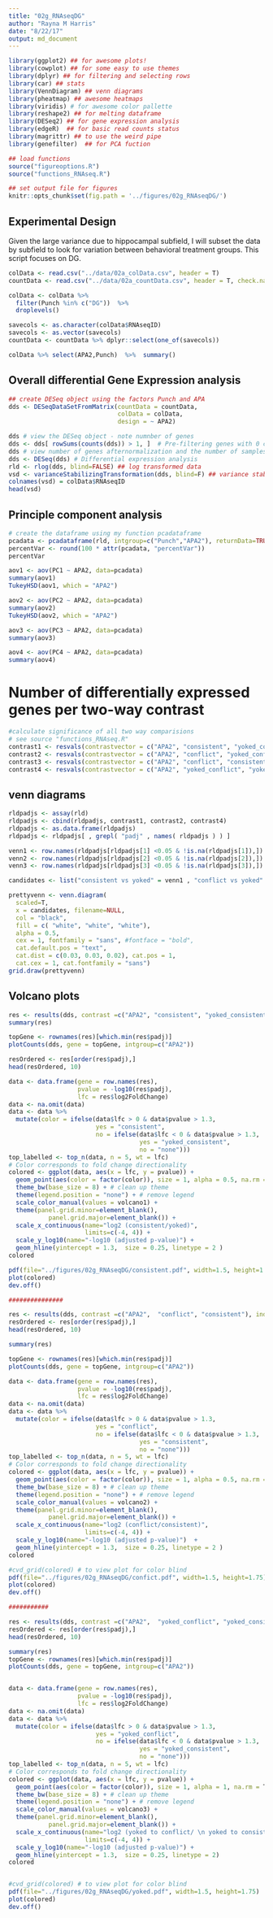 ```yaml
---
title: "02g_RNAseqDG"
author: "Rayna M Harris"
date: "8/22/17"
output: md_document
---
```


```r
library(ggplot2) ## for awesome plots!
library(cowplot) ## for some easy to use themes
library(dplyr) ## for filtering and selecting rows
library(car) ## stats
library(VennDiagram) ## venn diagrams
library(pheatmap) ## awesome heatmaps
library(viridis) # for awesome color pallette
library(reshape2) ## for melting dataframe
library(DESeq2) ## for gene expression analysis
library(edgeR)  ## for basic read counts status
library(magrittr) ## to use the weird pipe
library(genefilter)  ## for PCA fuction

## load functions 
source("figureoptions.R")
source("functions_RNAseq.R")

## set output file for figures 
knitr::opts_chunk$set(fig.path = '../figures/02g_RNAseqDG/')
```

## Experimental Design

Given the large variance due to hippocampal subfield, I will subset the data by subfield to look for variation between behavioral treatment groups. This script focuses on DG.

```r
colData <- read.csv("../data/02a_colData.csv", header = T)
countData <- read.csv("../data/02a_countData.csv", header = T, check.names = F, row.names = 1)

colData <- colData %>% 
  filter(Punch %in% c("DG"))  %>% 
  droplevels()

savecols <- as.character(colData$RNAseqID) 
savecols <- as.vector(savecols) 
countData <- countData %>% dplyr::select(one_of(savecols)) 

colData %>% select(APA2,Punch)  %>%  summary()
```

## Overall differential Gene Expression analysis

```r
## create DESeq object using the factors Punch and APA
dds <- DESeqDataSetFromMatrix(countData = countData,
                              colData = colData,
                              design = ~ APA2)

dds # view the DESeq object - note numnber of genes
dds <- dds[ rowSums(counts(dds)) > 1, ]  # Pre-filtering genes with 0 counts
dds # view number of genes afternormalization and the number of samples
dds <- DESeq(dds) # Differential expression analysis
rld <- rlog(dds, blind=FALSE) ## log transformed data
vsd <- varianceStabilizingTransformation(dds, blind=F) ## variance stabilized
colnames(vsd) = colData$RNAseqID 
head(vsd)
```

## Principle component analysis

```r
# create the dataframe using my function pcadataframe
pcadata <- pcadataframe(rld, intgroup=c("Punch","APA2"), returnData=TRUE)
percentVar <- round(100 * attr(pcadata, "percentVar"))
percentVar

aov1 <- aov(PC1 ~ APA2, data=pcadata)
summary(aov1) 
TukeyHSD(aov1, which = "APA2") 

aov2 <- aov(PC2 ~ APA2, data=pcadata)
summary(aov2) 
TukeyHSD(aov2, which = "APA2") 

aov3 <- aov(PC3 ~ APA2, data=pcadata)
summary(aov3) 

aov4 <- aov(PC4 ~ APA2, data=pcadata)
summary(aov4) 
```

# Number of differentially expressed genes per two-way contrast

```r
#calculate significance of all two way comparisions
# see source "functions_RNAseq.R" 
contrast1 <- resvals(contrastvector = c("APA2", "consistent", "yoked_consistent"), mypval = 0.05) # 74
contrast2 <- resvals(contrastvector = c("APA2", "conflict", "yoked_conflict"), mypval = 0.05) # 2
contrast3 <- resvals(contrastvector = c("APA2", "conflict", "consistent"), mypval = 0.05) # 0
contrast4 <- resvals(contrastvector = c("APA2", "yoked_conflict", "yoked_consistent"), mypval = 0.05) # 2
```

## venn diagrams

```r
rldpadjs <- assay(rld)
rldpadjs <- cbind(rldpadjs, contrast1, contrast2, contrast4)
rldpadjs <- as.data.frame(rldpadjs)
rldpadjs <- rldpadjs[ , grepl( "padj" , names( rldpadjs ) ) ]

venn1 <- row.names(rldpadjs[rldpadjs[1] <0.05 & !is.na(rldpadjs[1]),]) 
venn2 <- row.names(rldpadjs[rldpadjs[2] <0.05 & !is.na(rldpadjs[2]),]) 
venn3 <- row.names(rldpadjs[rldpadjs[3] <0.05 & !is.na(rldpadjs[3]),]) 

candidates <- list("consistent vs yoked" = venn1 , "conflict vs yoked" = venn2,  "yoked vs yoked" = venn3)

prettyvenn <- venn.diagram(
  scaled=T,
  x = candidates, filename=NULL, 
  col = "black",
  fill = c( "white", "white", "white"),
  alpha = 0.5,
  cex = 1, fontfamily = "sans", #fontface = "bold",
  cat.default.pos = "text",
  cat.dist = c(0.03, 0.03, 0.02), cat.pos = 1,
  cat.cex = 1, cat.fontfamily = "sans")
grid.draw(prettyvenn)
```

## Volcano plots

```r
res <- results(dds, contrast =c("APA2", "consistent", "yoked_consistent"), independentFiltering = T, alpha = 0.05)
summary(res)

topGene <- rownames(res)[which.min(res$padj)]
plotCounts(dds, gene = topGene, intgroup=c("APA2"))

resOrdered <- res[order(res$padj),]
head(resOrdered, 10)

data <- data.frame(gene = row.names(res),
                   pvalue = -log10(res$padj), 
                   lfc = res$log2FoldChange)
data <- na.omit(data)
data <- data %>%
  mutate(color = ifelse(data$lfc > 0 & data$pvalue > 1.3, 
                        yes = "consistent", 
                        no = ifelse(data$lfc < 0 & data$pvalue > 1.3, 
                                    yes = "yoked_consistent", 
                                    no = "none")))
top_labelled <- top_n(data, n = 5, wt = lfc)
# Color corresponds to fold change directionality
colored <- ggplot(data, aes(x = lfc, y = pvalue)) + 
  geom_point(aes(color = factor(color)), size = 1, alpha = 0.5, na.rm = T) + # add gene points
  theme_bw(base_size = 8) + # clean up theme
  theme(legend.position = "none") + # remove legend 
  scale_color_manual(values = volcano1) + 
  theme(panel.grid.minor=element_blank(),
           panel.grid.major=element_blank()) + 
  scale_x_continuous(name="log2 (consistent/yoked)",
                     limits=c(-4, 4)) +
  scale_y_log10(name="-log10 (adjusted p-value)") +
  geom_hline(yintercept = 1.3,  size = 0.25, linetype = 2 )
colored

pdf(file="../figures/02g_RNAseqDG/consistent.pdf", width=1.5, height=1.75)
plot(colored)
dev.off()

###############

res <- results(dds, contrast =c("APA2",  "conflict", "consistent"), independentFiltering = T, alpha = 0.05)
resOrdered <- res[order(res$padj),]
head(resOrdered, 10)

summary(res)

topGene <- rownames(res)[which.min(res$padj)]
plotCounts(dds, gene = topGene, intgroup=c("APA2"))

data <- data.frame(gene = row.names(res),
                   pvalue = -log10(res$padj), 
                   lfc = res$log2FoldChange)
data <- na.omit(data)
data <- data %>%
  mutate(color = ifelse(data$lfc > 0 & data$pvalue > 1.3, 
                        yes = "conflict", 
                        no = ifelse(data$lfc < 0 & data$pvalue > 1.3, 
                                    yes = "consistent", 
                                    no = "none")))
top_labelled <- top_n(data, n = 5, wt = lfc)
# Color corresponds to fold change directionality
colored <- ggplot(data, aes(x = lfc, y = pvalue)) + 
  geom_point(aes(color = factor(color)), size = 1, alpha = 0.5, na.rm = T) + # add gene points
  theme_bw(base_size = 8) + # clean up theme
  theme(legend.position = "none") + # remove legend 
  scale_color_manual(values = volcano2) + 
  theme(panel.grid.minor=element_blank(),
           panel.grid.major=element_blank()) + 
  scale_x_continuous(name="log2 (conflict/consistent)",
                     limits=c(-4, 4)) +
  scale_y_log10(name="-log10 (adjusted p-value)")  +
  geom_hline(yintercept = 1.3,  size = 0.25, linetype = 2 ) 
colored

#cvd_grid(colored) # to view plot for color blind 
pdf(file="../figures/02g_RNAseqDG/confict.pdf", width=1.5, height=1.75)
plot(colored)
dev.off()

###########

res <- results(dds, contrast =c("APA2",  "yoked_conflict", "yoked_consistent"), independentFiltering = T, alpha = 0.05)
resOrdered <- res[order(res$padj),]
head(resOrdered, 10)

summary(res)
topGene <- rownames(res)[which.min(res$padj)]
plotCounts(dds, gene = topGene, intgroup=c("APA2"))


data <- data.frame(gene = row.names(res),
                   pvalue = -log10(res$padj), 
                   lfc = res$log2FoldChange)
data <- na.omit(data)
data <- data %>%
  mutate(color = ifelse(data$lfc > 0 & data$pvalue > 1.3, 
                        yes = "yoked_conflict", 
                        no = ifelse(data$lfc < 0 & data$pvalue > 1.3, 
                                    yes = "yoked_consistent", 
                                    no = "none")))
top_labelled <- top_n(data, n = 5, wt = lfc)
# Color corresponds to fold change directionality
colored <- ggplot(data, aes(x = lfc, y = pvalue)) + 
  geom_point(aes(color = factor(color)), size = 1, alpha = 1, na.rm = T) + # add gene points
  theme_bw(base_size = 8) + # clean up theme
  theme(legend.position = "none") + # remove legend 
  scale_color_manual(values = volcano3) + 
  theme(panel.grid.minor=element_blank(),
           panel.grid.major=element_blank()) + 
  scale_x_continuous(name="log2 (yoked to conflict/ \n yoked to consistent)",
                     limits=c(-4, 4)) +
  scale_y_log10(name="-log10 (adjusted p-value)") +
  geom_hline(yintercept = 1.3,  size = 0.25, linetype = 2)
colored


#cvd_grid(colored) # to view plot for color blind 
pdf(file="../figures/02g_RNAseqDG/yoked.pdf", width=1.5, height=1.75)
plot(colored)
dev.off()
```

